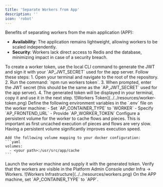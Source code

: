 ```yaml
---
title: 'Separate Workers from App'
description: ''
icon: 'robot'
---
```


Benefits of separating workers from the main application (APP):

- **Availability**: The application remains lightweight, allowing workers to be scaled independently.
- **Security**: Workers lack direct access to Redis and the database, minimizing impact in case of a security breach.


<Steps>
  <Step title="Create Worker Token">
    To create a worker token, use the local CLI command to generate the JWT and sign it with your `AP_JWT_SECRET` used for the app server. Follow these steps:
    1. Open your terminal and navigate to the root of the repository.
    2. Run the command: `npm run workers token`.
    3. When prompted, enter the JWT secret (this should be the same as the `AP_JWT_SECRET` used for the app server).
    4. The generated token will be displayed in your terminal, copy it and use it in the next step.
    ![Workers Token](../../resources/worker-token.png)
  </Step>
  <Step title="Configure Environment Variables">
    Define the following environment variables in the `.env` file on the worker machine:
    - Set `AP_CONTAINER_TYPE` to `WORKER`
    - Specify `AP_FRONTEND_URL`
    - Provide `AP_WORKER_TOKEN`
  </Step>
  <Step title="Configure Persistent Volume">
    Configure a persistent volume for the worker to cache flows and pieces. This is important as first uncached execution of pieces and flows are very slow. Having a persistent volume significantly improves execution speed.
    
    Add the following volume mapping to your docker configuration:
    ```yaml
    volumes:
      - <your path>:/usr/src/app/cache
    ```
  </Step>
  <Step title="Launch Worker Machine">
    Launch the worker machine and supply it with the generated token.
  </Step>
  <Step title="Verify Worker Operation">
    Verify that the workers are visible in the Platform Admin Console under Infra -> Workers.
    ![Workers Infrastructure](../../resources/workers.png)
  </Step>
  <Step title="Configure App Container Type">
    On the APP machine, set `AP_CONTAINER_TYPE` to `APP`.
  </Step>
</Steps>
